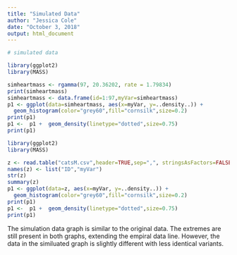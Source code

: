 ```yaml
---
title: "Simulated Data"
author: "Jessica Cole"
date: "October 3, 2018"
output: html_document
---
```


```r
# simulated data

library(ggplot2) 
library(MASS)

simheartmass <- rgamma(97, 20.36202, rate = 1.79834)
print(simheartmass)
simheartmass <- data.frame(id=1:97,myVar=simheartmass)
p1 <- ggplot(data=simheartmass, aes(x=myVar, y=..density..)) +
  geom_histogram(color="grey60",fill="cornsilk",size=0.2) 
print(p1)
p1 <-  p1 +  geom_density(linetype="dotted",size=0.75)
print(p1)
```

```r
library(ggplot2) 
library(MASS)

z <- read.table("catsM.csv",header=TRUE,sep=",", stringsAsFactors=FALSE)
names(z) <- list("ID","myVar")
str(z)
summary(z)
p1 <- ggplot(data=z, aes(x=myVar, y=..density..)) +
  geom_histogram(color="grey60",fill="cornsilk",size=0.2) 
print(p1)
p1 <-  p1 +  geom_density(linetype="dotted",size=0.75)
print(p1)

```

The simulation data graph is similar to the original data. The extremes are still present in both graphs, extending the empiral data line. However, the data in the similuated graph is slightly different with less identical variants.

